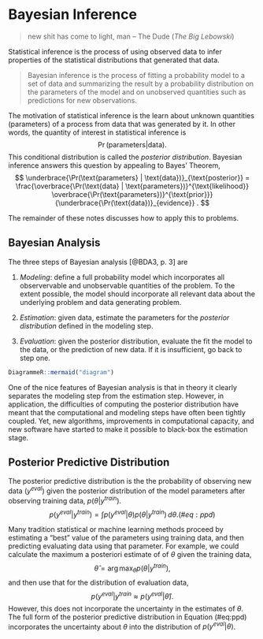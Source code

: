 # Bayesian Inference

> new shit has come to light, man -- The Dude (*The Big Lebowski*)

Statistical inference is the process of using observed data to infer properties of the statistical distributions that generated that data.

> Bayesian inference is the process of fitting a probability model to a set of data and summarizing the result by a probability distribution on the parameters of the model and on unobserved quantities such as predictions for new observations.

The motivation of statistical inference is the learn about unknown quantities (parameters) of a process from data that was generated by it.
In other words, the quantity of interest in statistical inference is
$$
\Pr(\text{parameters} | \text{data}) .
$$
This conditional distribution is called the *posterior distribution*.
Bayesian inference answers this question by appealing to Bayes' Theorem,
$$
\underbrace{\Pr(\text{parameters} | \text{data})}_{\text{posterior}} = \frac{\overbrace{\Pr(\text{data} | \text{parameters})}^{\text{likelihood}} \overbrace{\Pr(\text{parameters})}^{\text{prior}}}{\underbrace{\Pr(\text{data})}_{evidence}} .
$$

The remainder of these notes discusses how to apply this to problems.

## Bayesian Analysis

The three steps of Bayesian analysis [@BDA3, p. 3] are

1.  *Modeling*: define a full probability model which incorporates all observervable and unobservable quantities of the problem.
    To the extent possible, the model should incorporate all relevant data about the underlying problem and data generating problem.

1.  *Estimation*: given data, estimate the parameters for the *posterior distribution* defined in the modeling step.

1.  *Evaluation*: given the posterior distribution, evaluate the fit the model to the data, or the prediction of new data.
    If it is insufficient, go back to step one.

```r
DiagrammeR::mermaid("diagram")
```

One of the nice features of Bayesian analysis is that in theory it clearly separates the modeling step from the estimation step.
However, in application, the difficulties of computing the posterior distribution have meant that the computational and modeling steps have often been tightly coupled.
Yet, new algorithms, improvements in computational capacity, and new software have started to make it possible to black-box the estimation stage.

## Posterior Predictive Distribution

The posterior predictive distribution is the the probability of observing new data ($y^{eval}$) given the posterior distribution of the model parameters after observing training data, $p(\theta | y^{train})$.
$$
p(y^{eval} | y^{train}) = \int p(y^{eval} | \theta) p(\theta | y^{train})\,d \theta .
(\#eq:ppd)
$$

Many tradition statistical or machine learning methods proceed by estimating a "best" value of the parameters using training data, and then predicting evaluating data using that parameter.
For example, we could calculate the maximum a posteriori estimate of of $\theta$ given the training data,
$$
\hat{\theta} = \arg \max_{\theta} p(\theta | y^{train}) ,
$$
and then use that for the distribution of evaluation data,
$$
p(y^{eval} | y^{train} \approx p(y^{eval} | \hat{\theta}) .
$$
However, this does not incorporate the uncertainty in the estimates of $\theta$.
The full form of the posterior predictive distribution in Equation (#eq:ppd) incorporates the uncertainty about $\theta$ into the distribution of $p(y^{eval} | \theta)$.
